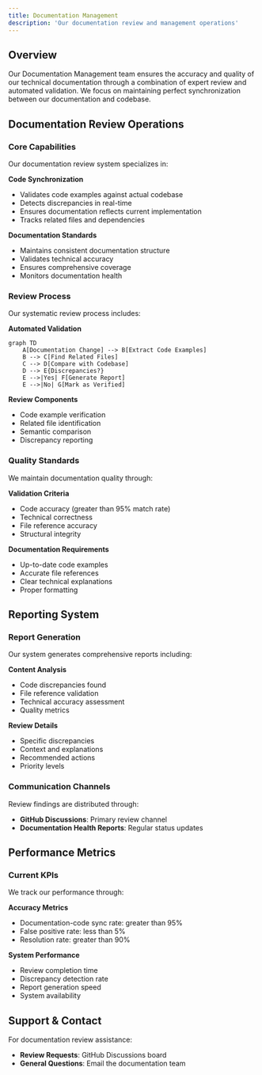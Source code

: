 ```yaml
---
title: Documentation Management
description: 'Our documentation review and management operations'
---
```


## Overview

Our Documentation Management team ensures the accuracy and quality of our technical documentation through a combination of expert review and automated validation. We focus on maintaining perfect synchronization between our documentation and codebase.

## Documentation Review Operations

### Core Capabilities

Our documentation review system specializes in:

**Code Synchronization**

- Validates code examples against actual codebase
- Detects discrepancies in real-time
- Ensures documentation reflects current implementation
- Tracks related files and dependencies

**Documentation Standards**

- Maintains consistent documentation structure
- Validates technical accuracy
- Ensures comprehensive coverage
- Monitors documentation health

### Review Process

Our systematic review process includes:

**Automated Validation**

```mermaid
graph TD
    A[Documentation Change] --> B[Extract Code Examples]
    B --> C[Find Related Files]
    C --> D[Compare with Codebase]
    D --> E{Discrepancies?}
    E -->|Yes| F[Generate Report]
    E -->|No| G[Mark as Verified]
```

**Review Components**

- Code example verification
- Related file identification
- Semantic comparison
- Discrepancy reporting

### Quality Standards

We maintain documentation quality through:

**Validation Criteria**

- Code accuracy (greater than 95% match rate)
- Technical correctness
- File reference accuracy
- Structural integrity

**Documentation Requirements**

- Up-to-date code examples
- Accurate file references
- Clear technical explanations
- Proper formatting

## Reporting System

### Report Generation

Our system generates comprehensive reports including:

**Content Analysis**

- Code discrepancies found
- File reference validation
- Technical accuracy assessment
- Quality metrics

**Review Details**

- Specific discrepancies
- Context and explanations
- Recommended actions
- Priority levels

### Communication Channels

Review findings are distributed through:

- **GitHub Discussions**: Primary review channel
- **Documentation Health Reports**: Regular status updates

## Performance Metrics

### Current KPIs

We track our performance through:

**Accuracy Metrics**

- Documentation-code sync rate: greater than 95%
- False positive rate: less than 5%
- Resolution rate: greater than 90%

**System Performance**

- Review completion time
- Discrepancy detection rate
- Report generation speed
- System availability

## Support & Contact

For documentation review assistance:

- **Review Requests**: GitHub Discussions board
- **General Questions**: Email the documentation team
